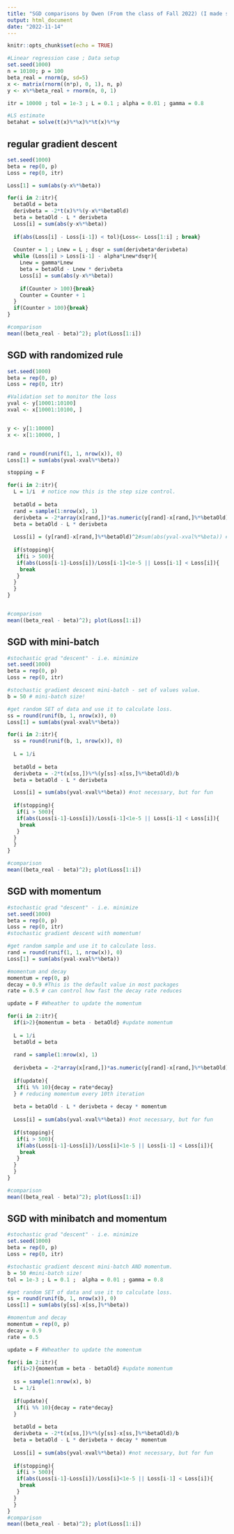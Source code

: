 ---
title: "SGD comparisons by Owen (From the class of Fall 2022) (I made some minor adjustments and additions)"
output: html_document
date: "2022-11-14"
---

```{r setup, include=FALSE}
knitr::opts_chunk$set(echo = TRUE)
```
  
```{r, echo=TRUE}
#Linear regression case ; Data setup
set.seed(1000)
n = 10100; p = 100
beta_real = rnorm(p, sd=5) 
x <- matrix(rnorm((n*p), 0, 1), n, p)
y <- x%*%beta_real + rnorm(n, 0, 1)

itr = 10000 ; tol = 1e-3 ; L = 0.1 ; alpha = 0.01 ; gamma = 0.8

#LS estimate
betahat = solve(t(x)%*%x)%*%t(x)%*%y
```

## regular gradient descent

```{r, echo=TRUE}
set.seed(1000)
beta = rep(0, p)
Loss = rep(0, itr)

Loss[1] = sum(abs(y-x%*%beta))

for(i in 2:itr){
  betaOld = beta
  derivbeta = -2*t(x)%*%(y-x%*%betaOld)
  beta = betaOld - L * derivbeta
  Loss[i] = sum(abs(y-x%*%beta))
  
  if(abs(Loss[i] - Loss[i-1]) < tol){Loss<- Loss[1:i] ; break}
  
  Counter = 1 ; Lnew = L ; dsqr = sum(derivbeta*derivbeta)
  while (Loss[i] > Loss[i-1] - alpha*Lnew*dsqr){
    Lnew = gamma*Lnew
    beta = betaOld - Lnew * derivbeta
    Loss[i] = sum(abs(y-x%*%beta))
    
    if(Counter > 100){break}
    Counter = Counter + 1
  }
  if(Counter > 100){break}
}

#comparison
mean((beta_real - beta)^2); plot(Loss[1:i])
```

## SGD with randomized rule

```{r, echo=TRUE}

set.seed(1000)
beta = rep(0, p)
Loss = rep(0, itr)

#Validation set to monitor the loss
yval <- y[10001:10100]
xval <- x[10001:10100, ]


y <- y[1:10000]
x <- x[1:10000, ]


rand = round(runif(1, 1, nrow(x)), 0)
Loss[1] = sum(abs(yval-xval%*%beta))

stopping = F

for(i in 2:itr){
  L = 1/i  # notice now this is the step size control.
  
  betaOld = beta
  rand = sample(1:nrow(x), 1)
  derivbeta = -2*array(x[rand,])*as.numeric(y[rand]-x[rand,]%*%betaOld)
  beta = betaOld - L * derivbeta
  
  Loss[i] = (y[rand]-x[rand,]%*%betaOld)^2#sum(abs(yval-xval%*%beta)) #not necessary, but for fun
  
  if(stopping){
   if(i > 500){
   if(abs(Loss[i-1]-Loss[i])/Loss[i-1]<1e-5 || Loss[i-1] < Loss[i]){
    break
   } 
  } 
  }
}


#comparison
mean((beta_real - beta)^2); plot(Loss[1:i])

```

## SGD with mini-batch

```{r, echo=TRUE}
#stochastic grad "descent" - i.e. minimize
set.seed(1000)
beta = rep(0, p)
Loss = rep(0, itr)

#stochastic gradient descent mini-batch - set of values value.
b = 50 # mini-batch size!

#get random SET of data and use it to calculate loss.
ss = round(runif(b, 1, nrow(x)), 0)
Loss[1] = sum(abs(yval-xval%*%beta))

for(i in 2:itr){
  ss = round(runif(b, 1, nrow(x)), 0)
  
  L = 1/i  
  
  betaOld = beta
  derivbeta = -2*t(x[ss,])%*%(y[ss]-x[ss,]%*%betaOld)/b
  beta = betaOld - L * derivbeta

  Loss[i] = sum(abs(yval-xval%*%beta)) #not necessary, but for fun
  
  if(stopping){
   if(i > 500){
   if(abs(Loss[i-1]-Loss[i])/Loss[i-1]<1e-5 || Loss[i-1] < Loss[i]){
    break
   } 
  } 
  }
}

#comparison
mean((beta_real - beta)^2); plot(Loss[1:i])

```

## SGD with momentum

```{r, echo=TRUE}
#stochastic grad "descent" - i.e. minimize
set.seed(1000)
beta = rep(0, p)
Loss = rep(0, itr)
#stochastic gradient descent with momentum!

#get random sample and use it to calculate loss.
rand = round(runif(1, 1, nrow(x)), 0)
Loss[1] = sum(abs(yval-xval%*%beta))

#momentum and decay
momentum = rep(0, p)
decay = 0.9 #This is the default value in most packages
rate = 0.5 # can control how fast the decay rate reduces 

update = F #Wheather to update the momentum

for(i in 2:itr){
  if(i>2){momentum = beta - betaOld} #update momentum
  
  L = 1/i
  betaOld = beta
  
  rand = sample(1:nrow(x), 1)
  
  derivbeta = -2*array(x[rand,])*as.numeric(y[rand]-x[rand,]%*%betaOld)
  
  if(update){
   if(i %% 10){decay = rate*decay} 
  } # reducing momentum every 10th iteration
  
  beta = betaOld - L * derivbeta + decay * momentum
  
  Loss[i] = sum(abs(yval-xval%*%beta)) #not necessary, but for fun
  
  if(stopping){
   if(i > 500){
   if(abs(Loss[i-1]-Loss[i])/Loss[i]<1e-5 || Loss[i-1] < Loss[i]){
    break
   } 
  } 
  }
}

#comparison
mean((beta_real - beta)^2); plot(Loss[1:i])

```

## SGD with minibatch and momentum

```{r, echo=TRUE}
#stochastic grad "descent" - i.e. minimize
set.seed(1000)
beta = rep(0, p)
Loss = rep(0, itr)

#stochastic gradient descent mini-batch AND momentum.
b = 50 #mini-batch size!
tol = 1e-3 ; L = 0.1 ;  alpha = 0.01 ; gamma = 0.8 

#get random SET of data and use it to calculate loss.
ss = round(runif(b, 1, nrow(x)), 0)
Loss[1] = sum(abs(y[ss]-x[ss,]%*%beta))

#momentum and decay
momentum = rep(0, p)
decay = 0.9
rate = 0.5

update = F #Wheather to update the momentum

for(i in 2:itr){
  if(i>2){momentum = beta - betaOld} #update momentum
  
  ss = sample(1:nrow(x), b)
  L = 1/i  
  
  if(update){
   if(i %% 10){decay = rate*decay} 
  }
  
  betaOld = beta
  derivbeta = -2*t(x[ss,])%*%(y[ss]-x[ss,]%*%betaOld)/b
  beta = betaOld - L * derivbeta + decay * momentum
  
  Loss[i] = sum(abs(yval-xval%*%beta)) #not necessary, but for fun
  
  if(stopping){
   if(i > 500){
   if(abs(Loss[i-1]-Loss[i])/Loss[i]<1e-5 || Loss[i-1] < Loss[i]){
    break
   } 
  } 
  }
}
#comparison
mean((beta_real - beta)^2); plot(Loss[1:i])

```
